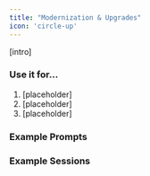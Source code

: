 ```yaml
---
title: "Modernization & Upgrades"
icon: 'circle-up'
---
```


[intro]

### Use it for…
1. [placeholder]
2. [placeholder]
3. [placeholder]

### Example Prompts

### Example Sessions
